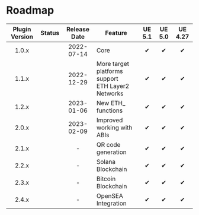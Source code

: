 
# Roadmap

| Plugin Version |   Status    | Release Date | Feature                                               | UE 5.1 | UE 5.0 | UE 4.27 |
|:--------------:|:-----------:|:------------:|-------------------------------------------------------|:------:|:------:|:-------:|
|     1.0.x      | <Released/> |  2022-07-14  | Core                                                  |   ✔    |   ✔    |    ✔    |
|     1.1.x      | <Released/> |  2022-12-29  | More target platforms support<br/>ETH Layer2 Networks |   ✔    |   ✔    |    ✔    |
|     1.2.x      | <Released/> |  2023-01-06  | New ETH_ functions                                    |   ✔    |   ✔    |    ✔    |
|     2.0.x      | <Released/> |  2023-02-09  | Improved working with ABIs                            |   ✔    |   ✔    |    ✔    |
|     2.1.x      | <Planned/>  |      -       | QR code generation                                    |   ✔    |   ✔    |    ✔    |
|     2.2.x      | <Planned/>  |      -       | Solana Blockchain                                     |   ✔    |   ✔    |    ✔    |
|     2.3.x      | <Planned/>  |      -       | Bitcoin Blockchain                                    |   ✔    |   ✔    |    ✔    |
|     2.4.x      | <Planned/>  |      -       | OpenSEA Integration                                   |   ✔    |   ✔    |    ✔    |

